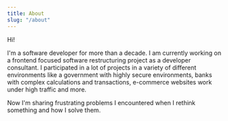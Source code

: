 ```yaml
---
title: About
slug: "/about"
---
```


Hi!

I'm a software developer for more than a decade. I am currently working on a frontend focused software restructuring project as a developer consultant. I participated in a lot of projects in a variety of different environments like a government with highly secure environments, banks with complex calculations and transactions, e-commerce websites work under high traffic and more. 

Now I'm sharing frustrating problems I encountered when I rethink something and how I solve them.

